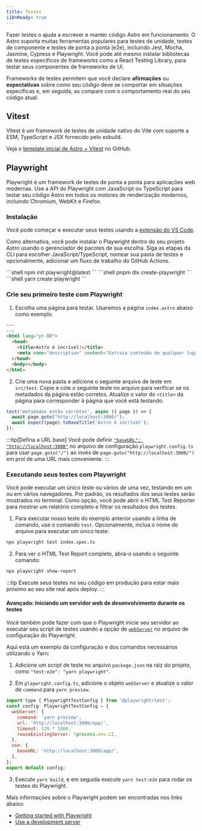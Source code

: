 ```yaml
---
title: Testes
i18nReady: true
---
```




Fazer testes o ajuda a escrever e manter código Astro em funcionamento. O Astro suporta muitas ferramentas populares para testes de unidade, testes de componente e testes de ponta a ponta (e2e), incluindo Jest, Mocha, Jasmine, Cypress e Playwright. Você pode até mesmo instalar bibliotecas de testes específicos de frameworks como a React Testing Library, para testar seus componentes de frameworks de UI.

Frameworks de testes permitem que você declare **afirmações** ou **expectativas** sobre como seu código deve se comportar em situações específicas e, em seguida, as compare com o comportamento real do seu código atual.

## Vitest

Vitest é um framework de testes de unidade nativo do Vite com suporte a ESM, TypeScript e JSX fornecido pelo esbuild.

Veja o [template inicial de Astro + Vitest](https://github.com/withastro/astro/tree/latest/examples/with-vitest) no GitHub.

## Playwright

Playwright é um framework de testes de ponta a ponta para aplicações web modernas. Use a API do Playwright com JavaScript ou TypeScript para testar seu código Astro em todos os motores de renderização modernos, incluindo Chromium, WebKit e Firefox.

### Instalação

Você pode começar e executar seus testes usando a [extensão do VS Code](https://playwright.dev/docs/getting-started-vscode).

Como alternativa, você pode instalar o Playwright dentro do seu projeto Astro usando o gerenciador de pacotes de sua escolha. Siga as etapas da CLI para escolher JavaScript/TypeScript, nomear sua pasta de testes e opcionalmente, adicionar um fluxo de trabalho do GitHub Actions.

<PackageManagerTabs>
  <Fragment slot="npm">
  ```shell
  npm init playwright@latest
  ```
  </Fragment>
  <Fragment slot="pnpm">
  ```shell
  pnpm dlx create-playwright
  ```
  </Fragment>
  <Fragment slot="yarn">
  ```shell
  yarn create playwright
  ```
  </Fragment>
</PackageManagerTabs>

### Crie seu primeiro teste com Playwright

1. Escolha uma página para testar. Usaremos a página `index.astro` abaixo como exemplo.

```html title="src/pages/index.astro"
---
---
<html lang="pt-BR">
  <head>
    <title>Astro é incrível!</title>
    <meta name="description" content="Extraia conteúdo de qualquer lugar e sirva-o rapidamente com a arquitetura em ilhas de última geração do Astro." />
  </head>
  <body></body>
</html>
```

2. Crie uma nova pasta e adicione o seguinte arquivo de teste em `src/test`. Copie e cole o seguinte teste no arquivo para verificar se os metadados da página estão corretos. Atualize o valor do `<title>` da página para corresponder à página que você está testando.

```jsx title="src/test/index.spec.ts" "Astro é incrível!"
test('metadados estão corretos', async ({ page }) => {
  await page.goto("http://localhost:3000/");
  await expect(page).toHaveTitle('Astro é incrível');
});
```

:::tip[Defina a URL base]
Você pode definir [`"baseURL": "http://localhost:3000"`](https://playwright.dev/docs/api/class-testoptions#test-options-base-url) no arquivo de configuração `playwright.config.ts` para usar `page.goto("/")` ao invés de `page.goto("http://localhost:3000/")` em prol de uma URL mais conveniente.
:::

### Executando seus testes com Playwright

Você pode executar um único teste ou vários de uma vez, testando em um ou em vários navegadores. Por padrão, os resultados dos seus testes serão mostrados no terminal. Como opção, você pode abrir o HTML Test Reporter para mostrar um relatório completo e filtrar os resultados dos testes.

1. Para executar nosso teste do exemplo anterior usando a linha de comando, use o comando `test`. Opcionalmente, inclua o nome do arquivo para executar um único teste:

```sh
npx playwright test index.spec.ts
```

2. Para ver o HTML Test Report completo, abra-o usando o seguinte comando:
```sh
npx playwright show-report
```

:::tip
Execute seus testes no seu código em produção para estar mais próximo ao seu site real após deploy.
:::

#### Avançado: Iniciando um servidor web de desenvolvimento durante os testes

Você também pode fazer com que o Playwright inicie seu servidor ao executar seu script de testes usando a opção de [`webServer`](https://playwright.dev/docs/test-advanced#launching-a-development-web-server-during-the-tests) no arquivo de configuração do Playwright.

Aqui está um exemplo da configuração e dos comandos necessários utilizando o Yarn:

1. Adicione um script de teste no arquivo `package.json` na raiz do projeto, como `"test:e2e": "yarn playwright"`.

2. Em `playwright.config.ts`, adicione o objeto `webServer` e atualize o valor de `command` para `yarn preview`.

```js title="playwright.config.ts" ins={3-8} "yarn preview"
import type { PlaywrightTestConfig } from '@playwright/test';
const config: PlaywrightTestConfig = {
  webServer: {
    command: 'yarn preview',
    url: 'http://localhost:3000/app/',
    timeout: 120 * 1000,
    reuseExistingServer: !process.env.CI,
  },
  use: {
    baseURL: 'http://localhost:3000/app/',
  },
};
export default config;
```

3. Execute `yarn build`, e em seguida execute `yarn test:e2e` para rodar os testes do Playwright.

Mais informações sobre o Playwright podem ser encontradas nos links abaixo:

- [Getting started with Playwright](https://playwright.dev/docs/intro)
- [Use a development server](https://playwright.dev/docs/test-advanced#launching-a-development-web-server-during-the-tests)
